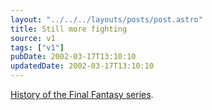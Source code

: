 ```yaml
---
layout: "../../../layouts/posts/post.astro"
title: Still more fighting
source: v1
tags: ["v1"]
pubDate: 2002-03-17T13:10:10
updatedDate: 2002-03-17T13:10:10
---
```


[History of the Final Fantasy series][1].

[1]: http://www.videogames.com/features/universal/finalfantasy_hs/
